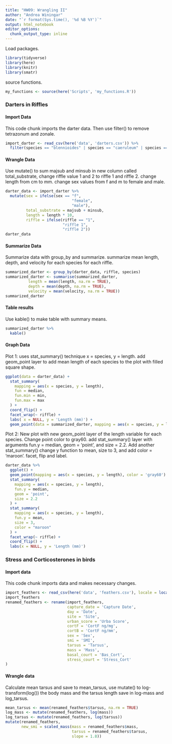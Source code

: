 ```yaml
---
title: "HW09: Wrangling II"
author: "Andrea Winingar"
date: "`r format(Sys.time(), '%d %B %Y')`"
output: html_notebook
editor_options: 
  chunk_output_type: inline
---
```


Load packages.

```r
library(tidyverse)
library(here)
library(knitr)
library(smatr)
```

source functions.

```r
my_functions <- source(here('Scripts', 'my_functions.R'))
```

### Darters in Riffles

#### Import Data

This code chunk imports the darter data. Then use filter() to remove tetrazonum and zonale. 

```r
import_darter <- read_csv(here('data', 'darters.csv')) %>% 
  filter(species == "blennioides" | species == "caeruleum" | species == "spectabile")
```

#### Wrangle Data

Use mutate() to sum majsub and minsub in new column called total_substrate, change riffle value 1 and 2 to riffle 1 and riffle 2. change length from cm to mm. change sex values from f and m to female and male. 

```r
darter_data <- import_darter %>% 
  mutate(sex = ifelse(sex == "f", 
                             "female", 
                             "male"),
         total_substrate = majsub + minsub,
         length = length * 10,
         riffle = ifelse(riffle == "1",
                         "riffle 1",
                         "riffle 2"))
darter_data
```

#### Summarize Data

Summarize data with group_by and summarize. summarize mean length, depth, and velocity for each species for each riffle. 

```r
summarized_darter <- group_by(darter_data, riffle, species)
summarized_darter <- summarise(summarized_darter, 
          length = mean(length, na.rm = TRUE), 
          depth = mean(depth, na.rm = TRUE),
          velocity = mean(velocity, na.rm = TRUE))
summarized_darter
```

#### Table results

Use kable() to make table with summary means.

```r
summarized_darter %>% 
  kable()
```

#### Graph Data

Plot 1: uses stat_summary() technique x = species, y = length. add geom_point layer to add mean length of each species to the plot with filled square shape.

```r
ggplot(data = darter_data) +
  stat_summary(
    mapping = aes(x = species, y = length),
    fun = median,
    fun.min = min,
    fun.max = max
  ) +
  coord_flip() +
  facet_wrap(~ riffle) +
  labs( x = NULL, y = 'Length (mm)') +
  geom_point(data = summarized_darter, mapping = aes(x = species, y = length), shape = 15)
```

Plot 2: New plot with new geom_point layer of the length variable for each species. Change point color to gray60. add stat_summary() layer with arguments fun.y = median, geom = 'point', and size = 2.2. Add another stat_summary() change y function to mean, size to 3, and add color = 'maroon'. facet, flip and label. 

```r
darter_data %>% 
  ggplot() +
  geom_point(mapping = aes(x = species, y = length), color = 'gray60') +
  stat_summary(
    mapping = aes(x = species, y = length),
    fun.y = median,
    geom = 'point',
    size = 2.2
  ) +
  stat_summary(
    mapping = aes(x = species, y = length),
    fun.y = mean,
    size = 3,
    color = "maroon"
  ) +
  facet_wrap(~ riffle) +
  coord_flip() +
  labs(x = NULL, y = 'Length (mm)')
```


### Stress and Corticosterones in birds

#### Import data

This code chunk imports data and makes necessary changes. 

```r
import_feathers <- read_csv(here('data', 'feathers.csv'), locale = locale(decimal_mark = ','))
import_feathers
renamed_feathers <- rename(import_feathers,
                           capture_date = 'Capture Date',
                           day = 'Date',
                           site = 'Site',
                           urban_score = 'Urba Score',
                           cortF = 'CortF ng/mg',
                           cortB = 'CortF ng/mm',
                           sex = 'Sex',
                           smi = 'SMI',
                           tarsus = 'Tarsus',
                           mass = 'Mass',
                           basal_court = 'Bas_Cort',
                           stress_court = 'Stress_Cort'
)
```

#### Wrangle data

Calculate mean tarsus and save to mean_tarsus, use mutate() to log-transform(log()) the body mass and the tarsus length save in log-mass and log_tarsus. 

```r
mean_tarsus <- mean(renamed_feathers$tarsus, na.rm = TRUE)
log_mass <- mutate(renamed_feathers, log(mass))
log_tarsus <- mutate(renamed_feathers, log(tarsus))
mutate(renamed_feathers,
       new_smi = scaled_mass(mass = renamed_feathers$mass,
                             tarsus = renamed_feathers$tarsus,
                             slope = 1.8))
```








